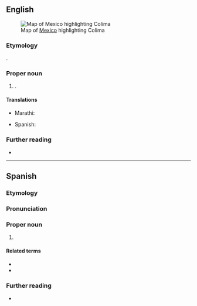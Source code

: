 ==English==
[[File:Mexico map, MX-COL.svg|thumb|Map of [[Mexico]] highlighting Colima]]

===Etymology===
{{bor|en|es-MX|Colima}}.

===Proper noun===
{{en-proper noun}}

# {{place|en|state|c/Mexico}}.

====Translations====
{{trans-top|state of Mexico}}
* Marathi: {{t|mr|कोलिमा|n}}
{{trans-mid}}
* Spanish: {{t+|es|Colima|f}}
{{trans-bottom}}

===Further reading===
* {{pedia}}

----

==Spanish==

===Etymology===
{{bor|es|nah}}

===Pronunciation===
{{es-IPA}}

===Proper noun===
{{es-proper noun|f}}

# {{place|es|state|c/Mexico}}

====Related terms====
* {{l|es|colimense}}
* {{l|es|colimeño}}

===Further reading===
* {{pedia|lang=es}}